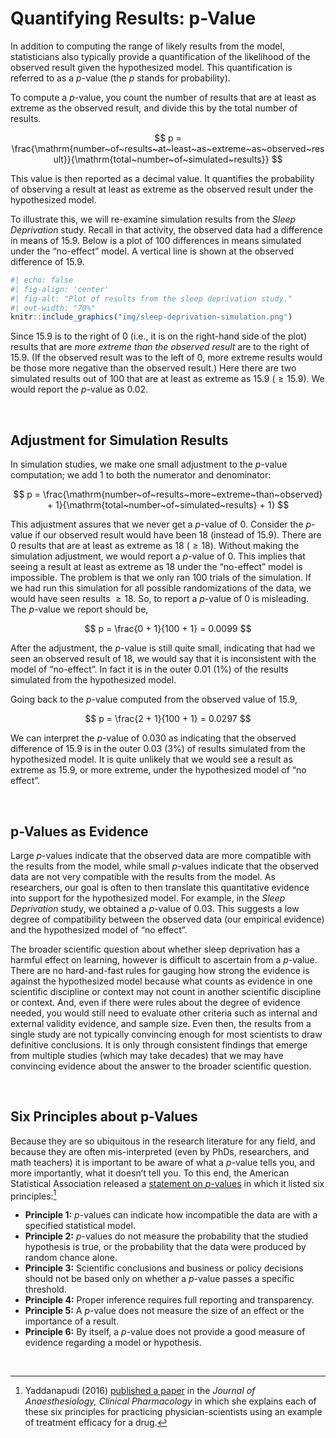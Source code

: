 # Quantifying Results: p-Value {-}

In addition to computing the range of likely results from the model, statisticians also typically provide a quantification of the likelihood of the observed result given the hypothesized model. This quantification is referred to as a *p*-value (the *p* stands for probability). 

To compute a *p*-value, you count the number of results that are at least as extreme as the observed result, and divide this by the total number of results. 

$$
p = \frac{\mathrm{number~of~results~at~least~as~extreme~as~observed~result}}{\mathrm{total~number~of~simulated~results}}
$$

This value is then reported as a decimal value. It quantifies the probability of observing a result at least as extreme as the observed result under the hypothesized model.

To illustrate this, we will re-examine simulation results from the *Sleep Deprivation* study. Recall in that activity, the observed data had a difference in means of 15.9. Below is a plot of 100 differences in means simulated under the "no-effect" model. A vertical line is shown at the observed difference of 15.9.

```r
#| echo: false
#| fig-align: 'center'
#| fig-alt: "Plot of results from the sleep deprivation study."
#| out-width: "70%"
knitr::include_graphics("img/sleep-deprivation-simulation.png")
```

Since 15.9 is to the right of 0 (i.e., it is on the right-hand side of the plot) results that are *more extreme than the observed result* are to the right of 15.9. (If the observed result was to the left of 0, more extreme results would be those more negative than the observed result.) Here there are two simulated results out of 100 that are at least as extreme as 15.9 ($\geq 15.9$). We would report the *p*-value as 0.02.

<br />


## Adjustment for Simulation Results {-}

In simulation studies, we make one small adjustment to the *p*-value computation; we add 1 to both the numerator and denominator:

$$
p = \frac{\mathrm{number~of~results~more~extreme~than~observed} + 1}{\mathrm{total~number~of~simulated~results} + 1}
$$

This adjustment assures that we never get a *p*-value of 0. Consider the *p*-value if our observed result would have been 18 (instead of 15.9). There are 0 results that are at least as extreme as 18 ($\geq 18$). Without making the simulation adjustment, we would report a *p*-value of 0. This implies that seeing a result at least as extreme as 18 under the "no-effect" model is impossible. The problem is that we only ran 100 trials of the simulation. If we had run this simulation for all possible randomizations of the data, we would have seen results $\geq 18$. So, to report a *p*-value of 0 is misleading. The *p*-value we report should be,

$$
p = \frac{0 + 1}{100 + 1} = 0.0099
$$

After the adjustment, the *p*-value is still quite small, indicating that had we seen an observed result of 18, we would say that it is inconsistent with the model of "no-effect". In fact it is in the outer 0.01 (1%) of the results simulated from the hypothesized model.

Going back to the *p*-value computed from the observed value of 15.9,

$$
p = \frac{2 + 1}{100 + 1} = 0.0297
$$

We can interpret the *p*-value of 0.030 as indicating that the observed difference of 15.9 is in the outer 0.03 (3%) of results simulated from the hypothesized model. It is quite unlikely that we would see a result as extreme as 15.9, or more extreme, under the hypothesized model of "no effect". 

<br />


## p-Values as Evidence {-}

Large *p*-values indicate that the observed data are more compatible with the results from the model, while small *p*-values indicate that the observed data are not very compatible with the results from the model. As researchers, our goal is often to then translate this quantitative evidence into support for the hypothesized model. For example, in the *Sleep Deprivation* study, we obtained a *p*-value of 0.03. This suggests a low degree of compatibility between the observed data (our empirical evidence) and the hypothesized model of "no effect". 

The broader scientific question about whether sleep deprivation has a harmful effect on learning, however is difficult to ascertain from a *p*-value. There are no hard-and-fast rules for gauging how strong the evidence is against the hypothesized model because what counts as evidence in one scientific discipline or context may not count in another scientific discipline or context. And, even if there were rules about the degree of evidence needed, you would still need to evaluate other criteria such as internal and external validity evidence, and sample size. Even then, the results from a single study are not typically convincing enough for most scientists to draw definitive conclusions. It is only through consistent findings that emerge from multiple studies (which may take decades) that we may have convincing evidence about the answer to the broader scientific question.

<br />


## Six Principles about p-Values {-}

Because they are so ubiquitous in the research literature for any field, and because they are often mis-interpreted (even by PhDs, researchers, and math teachers) it is important to be aware of what a *p*-value tells you, and more importantly, what it doesn't tell you. To this end, the American Statistical Association released a [statement on *p*-values](http://amstat.tandfonline.com/doi/abs/10.1080/00031305.2016.1154108#.Vt2XIOaE2MN) in which it listed six principles:^[Yaddanapudi (2016) [published a paper](https://www.ncbi.nlm.nih.gov/pmc/articles/PMC5187603/) in the *Journal of Anaesthesiology, Clinical Pharmacology* in which she explains each of these six principles for practicing physician-scientists using an example of treatment efficacy for a drug.]

- **Principle 1:** *p*-values can indicate how incompatible the data are with a specified statistical model.
- **Principle 2:** *p*-values do not measure the probability that the studied hypothesis is true, or the probability that the data were produced by random chance alone.
- **Principle 3:** Scientific conclusions and business or policy decisions should not be based only on whether a *p*-value passes a specific threshold.
- **Principle 4:** Proper inference requires full reporting and transparency.
- **Principle 5:** A *p*-value does not measure the size of an effect or the importance of a result.
- **Principle 6:** By itself, a *p*-value does not provide a good measure of evidence regarding a model or hypothesis.

<!-- Principle 3 is especially poignant, as many reserachers use the criterion of 0.05 when evaluating *p*-values to indicate whether a result is statistically significant ($p \leq 0.05$) or not. In fact, this use was so pervasive and problematic, that the journal *Basic and Applied Social Psychology* [banned the use of *p*-values](http://www.nature.com/news/psychology-journal-bans-p-values-1.17001) in its published articles. It also led to many jokes about *p*-values, including this [XKCD](https://xkcd.com) comic. -->

<!-- <center> -->
<!-- ![](https://imgs.xkcd.com/comics/p_values.png) -->
<!-- </center> -->

<br />

